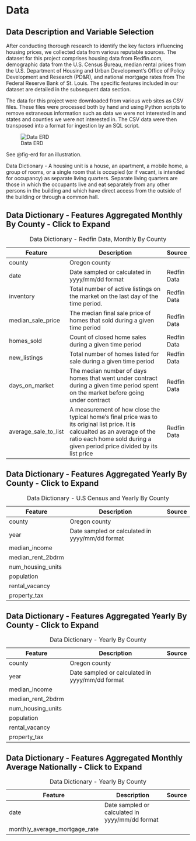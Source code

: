 # Data

## Data Description and Variable Selection
After conducting thorough research to identify the key factors influencing housing prices, we collected data from various reputable sources. The dataset for this project comprises housing data from Redfin.com, demographic data from the U.S. Census Bureau, median rental prices from the U.S. Department of Housing and Urban Development’s Office of Policy Development and Research (PD&R), and national mortgage rates from The Federal Reserve Bank of St. Louis. The specific features included in our dataset are detailed in the subsequent data section.



The data for this project were downloaded from various web sites as CSV files.  These files were processed both by hand
and using Python scripts to remove extraneous information such as data we were not interested in and states and counties
we were not interested in.  The CSV data were then transposed into a format for ingestion by an SQL script.


![Data ERD](images/data/erd.png){#fig-erd}




See @fig-erd for an illustration.


Data Dictionary
- A housing unit is a house, an apartment, a mobile home, a group of rooms, or a single room that is occupied (or if vacant, is intended for occupancy) as separate living quarters. Separate living quarters are those in which the occupants live and eat separately from any other persons in the building and which have direct access from the outside of the building or through a common hall.


::: {.callout-note collapse="true"}
## Data Dictionary - Features Aggregated Monthly By County - Click to Expand
| Feature              	| Description                                                                                                                                                                                                 	| Source
|----------------------	|-------------------------------------------------------------------------------------------------------------------------------------------------------------------------------------------------------------	|--------	|
| county               	| Oregon county                                                                                                                                                                                               	|
| date                 	| Date sampled or calculated in yyyy/mm/dd format                                                                                                                                                               | Redfin Data
| inventory            	| Total number of active listings on the market on the last day of the time period.                                                                                                                           	| Redfin Data
| median_sale_price    	| The median final sale price of homes that sold during a given time period                                                                                                                                   	| Redfin Data
| homes_sold           	| Count of closed home sales during a given time period                                                                                                                                                       	| Redfin Data
| new_listings         	| Total number of homes listed for sale during a given time period                                                                                                                                            	| Redfin Data
| days_on_market       	| The median number of days homes that went under contract during a given time period spent on the market before going under contract                                                                         	| Redfin Data
| average_sale_to_list 	| A measurement of how close the typical home's final price was to its original list price.  It is calcualted as an average of the ratio each home sold during a given period price divided by its list price 	| Redfin Data
:Data Dictionary - Redfin Data, Monthly By County


## Data Dictionary - Features Aggregated Yearly By County - Click to Expand
| Feature              	| Description                                           	| Source |
|----------------------	|---------------------------------------------------------	|--------|
| county               	| Oregon county                                             |  |
| year                	| Date sampled or calculated in yyyy/mm/dd format           |  |
| median_income         |                                                           |   |
| median_rent_2bdrm    	|                                                           |   |
| num_housing_units           	        |                                           |   |
| population         	            |                                                |   |
| rental_vacancy        |                                                            |   |
| property_tax          |                                                            |   |
:Data Dictionary - U.S Census and Yearly By County
:::

::: {.callout-note collapse="true"}
## Data Dictionary - Features Aggregated Yearly By County - Click to Expand
| Feature              	| Description                                           	| Source |
|----------------------	|---------------------------------------------------------	|--------|
| county               	| Oregon county                                             |  |
| year                	| Date sampled or calculated in yyyy/mm/dd format           |  |
| median_income         |                                                           |   |
| median_rent_2bdrm    	|                                                           |   |
| num_housing_units           	        |                                           |   |
| population         	            |                                                |   |
| rental_vacancy        |                                                            |   |
| property_tax          |                                                            |   |
:Data Dictionary -  Yearly By County
:::

::: {.callout-note collapse="true"}
## Data Dictionary - Features Aggregated Monthly Average Nationally - Click to Expand
| Feature              	| Description                                    | Source |
|----------------------	|-------------------------------------------------|-------|
| date                	| Date sampled or calculated in yyyy/mm/dd format |        |
| monthly_average_mortgage_rate           	|                             |        |
:Data Dictionary -  Yearly By County
:::